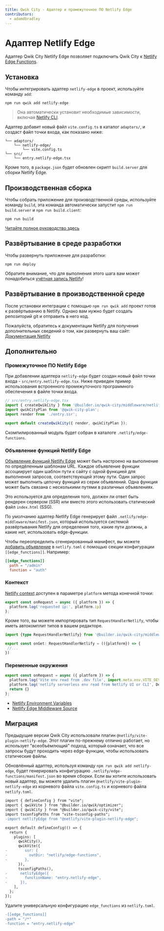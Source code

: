 ```yaml
---
title: Qwik City - Адаптер и промежуточное ПО Netlify Edge
contributors:
  - adamdbradley
---
```


# Адаптер Netlify Edge

Адаптер Qwik City Netlify Edge позволяет подключить Qwik City к [Netlify Edge Functions](https://docs.netlify.com/netlify-labs/experimental-features/edge-functions/).

## Установка

Чтобы интегрировать адаптер `netlify-edge` в проект, используйте команду `add`:

```shell
npm run qwik add netlify-edge
```

> Она автоматически установит необходимые зависимости, включая [Netlify CLI](https://cli.netlify.com/).

Адаптер добавит новый файл `vite.config.ts` в каталог `adaptors/`, и создаст файл точки входа, как показано ниже:

```
└── adaptors/
    └── netlify-edge/
        └── vite.config.ts
└── src/
    └── entry.netlify-edge.tsx
```

Кроме того, в `package.json` будет обновлен скрипт `build.server` для сборки Netlify Edge.

## Производственная сборка

Чтобы собрать приложение для производственной среды, используйте команду `build`, эта команда автоматически запустит `npm run build.server` и `npm run build.client`:

```shell
npm run build
```

[Читайте полное руководство здесь](https://github.com/BuilderIO/qwik/blob/main/starters/adaptors/netlify-edge/README.md)

## Развёртывание в среде разработки

Чтобы развернуть приложение для разработки:

```shell
npm run deploy
```

Обратите внимание, что для выполнения этого шага вам может понадобиться [учётная запись Netlify](https://docs.netlify.com/get-started/)!

## Развёртывание в производственной среде

После установки интеграции с помощью `npm run qwik add` проект готов к развёртыванию в Netlify. Однако вам нужно будет создать репозиторий git и отправить в него код.

Пожалуйста, обратитесь к документации Netlify для получения дополнительных сведений о том, как развернуть ваш сайт: [Документация Netlify](https://docs.netlify.com/site-deploys/create-deploys/)

## Дополнительно

### Промежуточное ПО Netlify Edge

При добавлении адаптера `netlify-edge` будет создан новый файл точки входа - `src/entry.netlify-edge.tsx`. Ниже приведен пример использования встроенного промежуточного программного обеспечения в файле точки входа.


```typescript
// src/entry.netlify-edge.tsx
import { createQwikCity } from '@builder.io/qwik-city/middleware/netlify-edge';
import qwikCityPlan from '@qwik-city-plan';
import render from './entry.ssr';

export default createQwikCity({ render, qwikCityPlan });
```

Скомпилированный модуль будет собран в каталоге `.netlify/edge-functions`.

### Объявление функций Netlify Edge

[Объявление функций Netlify Edge](https://docs.netlify.com/edge-functions/declarations/) может быть настроено на выполнение по опредёленным шаблонам URL. Каждое объявление функции ассоциирует один шаблон пути к сайту с одной функцией для выполнения запросов, соответствующей этому пути. Один запрос может выполнить цепочку функций из серии объявлений. Одна функция может быть связана с несколькими путями в различных объявлениях.

Это используется для определения того, должен ли ответ быть рендерен сервером (SSR) или вместо этого использовать статический файл `index.html` (SSG).

По умолчанию адаптер Netlify Edge генерирует файл `.netlify/edge-middleware/manifest.json`, который используется системой развёртывания Netlify для определения того, какие пути должны, а какие нет, использовать edge-функции.

Чтобы переопределить сгенерированный манифест, вы можете [добавить объявление](https://docs.netlify.com/edge-functions/declarations/#add-a-declaration) в `netlify.toml` с помощью секции конфигурации `[[edge_functions]]`. Например:

```toml
[[edge_functions]]
  path = "/admin"
  function = "auth"
```

### Контекст

[Netlify context](https://docs.netlify.com/edge-functions/api/#netlify-specific-context-object) доступен в параметре `platform` метода конечной точки:

```javascript
export const onRequest = async ({ platform }) => {
  platform.log('requested ip:', platform.ip)
};
```

Кроме того, вы можете импортировать тип `RequestHandlerNetlify`, чтобы иметь автокомплит типов в вашем редакторе.

```typescript
import {type RequestHandlerNetlify} from '@builder.io/qwik-city/middleware/netlify-edge';

export const onGet: RequestHandlerNetlify = (({platform}) => {
 //...
})
```

### Переменные окружения

```javascript
export const onRequest = async ({ platform }) => {
  platform.log('Vite env read from .dev file', import.meta.env.VITE_DEV)
  platform.log('netlify serverless env read from Netlify UI or CLI', Deno.env.toObject())
  return {}
};
```

- [Netlify Environment Variables](https://docs.netlify.com/environment-variables/overview/#environment-variable-options)
- [Netlify Edge Middleware Source](https://github.com/BuilderIO/qwik/blob/main/packages/qwik-city/middleware/netlify-edge/index.ts)

## Миграция

Предыдущие версии Qwik City использовали плагин `@netlify/vite-plugin-netlify-edge`. Этот плагин по-прежнему отлично работает, но использует "всеобъёмлющий" подход, который означает, что все запросы будут проходить через edge-функции, чтобы использовать статические файлы.

Обновлённый адаптер, используя команду `npm run qwik add netlify-edge`, будет генерировать конфигурацию `.netlify/edge-functions/manifest.json` во время сборки. Если вы хотите использовать новый адаптер, вы можете удалить плагин `@netlify/vite-plugin-netlify-edge` из корневого файла `vite.config.ts` и корневого файла `netlify.toml`.

```diff
import { defineConfig } from "vite";
import { qwikVite } from "@builder.io/qwik/optimizer";
import { qwikCity } from "@builder.io/qwik-city/vite";
import tsconfigPaths from "vite-tsconfig-paths";
-import netlifyEdge from "@netlify/vite-plugin-netlify-edge";

export default defineConfig(() => {
  return {
    plugins: [
      qwikCity(),
      qwikVite({
-        ssr: {
-          outDir: "netlify/edge-functions",
-        },
      }),
      tsconfigPaths(),
-      netlifyEdge({
-        functionName: "entry.netlify-edge",
-      }),
    ],
  };
});
```

Удалите универсальную конфигурацию `edge_functions` из `netlify.toml`.

```diff
-[[edge_functions]]
-path = "/*"
-function = "entry.netlify-edge"
```
